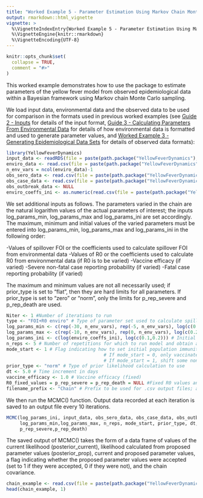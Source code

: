 ```yaml
---
title: "Worked Example 5 - Parameter Estimation Using Markov Chain Monte Carlo Functions"
output: rmarkdown::html_vignette
vignette: >
  %\VignetteIndexEntry{Worked Example 5 - Parameter Estimation Using Markov Chain Monte Carlo Functions}
  %\VignetteEngine{knitr::rmarkdown}
  %\VignetteEncoding{UTF-8}
---
```


```r
knitr::opts_chunk$set(
  collapse = TRUE,
  comment = "#>"
)
```

This worked example demonstrates how to use the package to estimate parameters of the yellow fever model from observed epidemiological data within a Bayesian framework using Markov chain Monte Carlo sampling.

We load input data, environmental data and the observed data to be used for comparison in the formats used in previous worked examples (see [Guide 2 - Inputs](https://mrc-ide.github.io/YellowFeverDynamics/articles/BGuideBInputs.html) for details of the input format, [Guide 3 - Calculating Parameters From Environmental Data](https://mrc-ide.github.io/YellowFeverDynamics/articles/BGuideCParametersEnvironment.html) for details of how environmental data is formatted and used to generate parameter values, and [Worked Example 3 - Generating Epidemiological Data Sets](https://mrc-ide.github.io/YellowFeverDynamics/articles/AWorkedExampleCDataGenerate.html) for details of observed data formats):

```r
library(YellowFeverDynamics)
input_data <- readRDS(file = paste(path.package("YellowFeverDynamics"), "/exdata/input_data_example.Rds", sep = ""))
enviro_data <- read.csv(file = paste(path.package("YellowFeverDynamics"), "/exdata/enviro_data_example.csv", sep = ""), header = TRUE)
n_env_vars = ncol(enviro_data)-1
obs_sero_data <- read.csv(file = paste(path.package("YellowFeverDynamics"), "/exdata/obs_sero_data_example.csv", sep = ""), header = TRUE)
obs_case_data <- read.csv(file = paste(path.package("YellowFeverDynamics"), "/exdata/obs_case_data_example.csv", sep = ""), header = TRUE)
obs_outbreak_data <- NULL
enviro_coeffs_ini <- as.numeric(read.csv(file = paste(path.package("YellowFeverDynamics"), "/exdata/enviro_coeffs_example.csv", sep = ""), header = TRUE)) # Values of environmental coefficients to use as initial parameter values
```

We set additional inputs as follows. The parameters varied in the chain are the natural logarithm values of the actual parameters of interest; the inputs log_params_min, log_params_max and log_params_ini are set accordingly. The maximum, minimum and initial values of the varied parameters must be entered into log_params_min, log_params_max and log_params_ini in the following order:

-Values of spillover FOI or the coefficients used to calculate spillover FOI from environmental data
-Values of R0 or the coefficients used to calculate R0 from environmental data (if R0 is to be varied)
-Vaccine efficacy (if varied)
-Severe non-fatal case reporting probability (if varied)
-Fatal case reporting probability (if varied)

The maximum and minimum values are not all necessarily used; if prior_type is set to "flat", then they are hard limits for all parameters. If prior_type is set to "zero" or "norm", only the limits for p_rep_severe and p_rep_death are used.

```r
Niter <- 1 #Number of iterations to run
type <- "FOI+R0 enviro" # Type of parameter set used to calculate spillover FOI and R0 (here both calculated from environmental covariates)
log_params_min <- c(rep(-30, n_env_vars), rep(-5, n_env_vars), log(c(0.01, 0.01))) # Minimum log parameter values (here FOI coefficients, R0 coefficients, vaccine efficacy, severe non-fatal case reporting probability, fatal case reporting probability)
log_params_max <- c(rep(-10, n_env_vars), rep(0, n_env_vars), log(c(0.25, 0.25))) # Maximum log parameter values
log_params_ini <- c(log(enviro_coeffs_ini), log(c(0.1,0.2))) # Initial log parameter values
n_reps <- 5 # Number of repetitions for which to run model and obtain average outputs
mode_start <- 1 # Flag indicating how to set initial population immunity level in addition to vaccination
                                    # If mode_start = 0, only vaccinated individuals
                                    # If mode_start = 1, shift some non-vaccinated individuals into recovered to give herd immunity
prior_type <- "norm" # Type of prior likelihood calculation to use
dt <- 5.0 # Time increment in days
vaccine_efficacy <- 1.0 # Vaccine efficacy (fixed)
R0_fixed_values = p_rep_severe = p_rep_death = NULL #Fixed R0 values and severe and fatal case reporting probabilities; here set to NULL because R0 and reporting probabilities are variable
filename_prefix <- "Chain" # Prefix to be used for .csv output files; a new file is created every 10,000 iterations with incremental number suffixes (Chain1.csv, Chain2.csv, etc.)
```

We then run the MCMC() function. Output data recorded at each iteration is saved to an output file every 10 iterations.

```r
MCMC(log_params_ini, input_data, obs_sero_data, obs_case_data, obs_outbreak_data, filename_prefix, Niter, type,
     log_params_min,log_params_max, n_reps, mode_start, prior_type, dt, enviro_data, R0_fixed_values, vaccine_efficacy,
     p_rep_severe,p_rep_death)
```

The saved output of MCMC() takes the form of a data frame of values of the current likelihood (posterior_current), likelihood calculated from proposed parameter values (posterior_prop), current and proposed parameter values, a flag indicating whether the proposed parameter values were accepted (set to 1 if they were accepted, 0 if they were not), and the chain covariance.

```r
chain_example <- read.csv(file = paste(path.package("YellowFeverDynamics"), "/exdata/Chain_example.csv", sep = ""), header = TRUE)
head(chain_example, 1)
```
